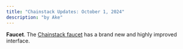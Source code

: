 ```yaml
---
title: "Chainstack Updates: October 1, 2024"
description: "by Ake"
---
```

**Faucet**. The [Chainstack faucet](https://faucet.chainstack.com/) has a brand new and highly improved interface.
